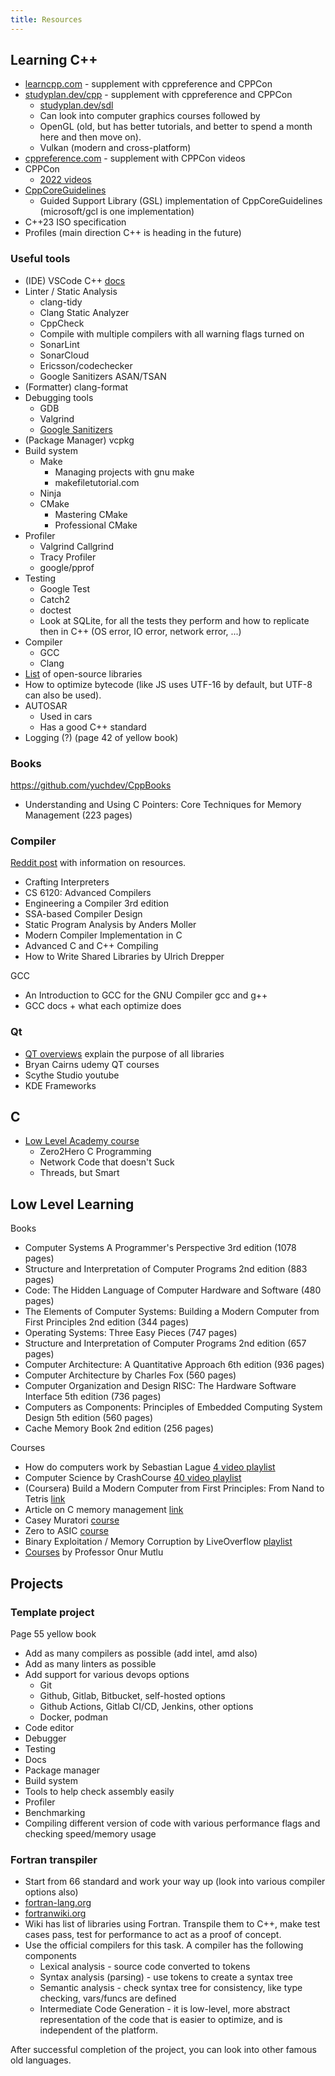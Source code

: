 ```yaml
---
title: Resources
---
```


## Learning C++

-   [learncpp.com](https://www.learncpp.com/) - supplement with cppreference and CPPCon
-   [studyplan.dev/cpp](https://www.studyplan.dev/cpp) - supplement with cppreference and CPPCon
    -   [studyplan.dev/sdl](https://www.studyplan.dev/sdl)
    -   Can look into computer graphics courses followed by
    -   OpenGL (old, but has better tutorials, and better to spend a month here and then move on).
    -   Vulkan (modern and cross-platform)
-   [cppreference.com](https://en.cppreference.com/w/) - supplement with CPPCon videos
-   CPPCon
    -   [2022 videos](https://www.youtube.com/playlist?list=PLHTh1InhhwT7gQEuYznhhvAYTel0qzl72)
-   [CppCoreGuidelines](https://github.com/isocpp/CppCoreGuidelines)
    - Guided Support Library (GSL) implementation of CppCoreGuidelines (microsoft/gcl is one implementation)
-   C++23 ISO specification
- Profiles (main direction C++ is heading in the future)

### Useful tools

-   (IDE) VSCode C++ [docs](https://code.visualstudio.com/docs/languages/cpp1)
-   Linter / Static Analysis
    -   clang-tidy
    -   Clang Static Analyzer
    -   CppCheck
    -   Compile with multiple compilers with all warning flags turned on
    -   SonarLint
    -   SonarCloud
    -   Ericsson/codechecker
    -   Google Sanitizers ASAN/TSAN
-   (Formatter) clang-format
-   Debugging tools
    -   GDB
    -   Valgrind
    -   [Google Sanitizers](https://github.com/google/sanitizers?tab=readme-ov-file)
-   (Package Manager) vcpkg
-   Build system
    -   Make
        -   Managing projects with gnu make
        -   makefiletutorial.com
    -   Ninja
    -   CMake
        -   Mastering CMake
        -   Professional CMake
-   Profiler
    -   Valgrind Callgrind
    -   Tracy Profiler
    -   google/pprof
-   Testing
    -   Google Test
    -   Catch2
    -   doctest
    -   Look at SQLite, for all the tests they perform and how to replicate then in C++ (OS error, IO error, network error, ...)
-   Compiler
    -   GCC
    -   Clang
-   [List](https://en.cppreference.com/w/cpp/links/libs) of open-source libraries
-   How to optimize bytecode (like JS uses UTF-16 by default, but UTF-8 can also be used).
-   AUTOSAR
    -   Used in cars
    -   Has a good C++ standard
-   Logging (?) (page 42 of yellow book)

### Books

https://github.com/yuchdev/CppBooks

-   Understanding and Using C Pointers: Core Techniques for Memory Management (223 pages)

### Compiler

[Reddit post](https://www.reddit.com/r/Compilers/comments/15ga21m/comment/jujd5ul/?utm_source=share&utm_medium=web3x&utm_name=web3xcss&utm_term=1&utm_content=share_button) with information on resources.

-   Crafting Interpreters
-   CS 6120: Advanced Compilers
-   Engineering a Compiler 3rd edition
-   SSA-based Compiler Design
-   Static Program Analysis by Anders Moller
-   Modern Compiler Implementation in C
-   Advanced C and C++ Compiling
-   How to Write Shared Libraries by Ulrich Drepper

GCC

-   An Introduction to GCC for the GNU Compiler gcc and g++
-   GCC docs + what each optimize does

### Qt

-   [QT overviews](https://doc.qt.io/qt-6/overviews-main.html) explain the purpose of all libraries
-   Bryan Cairns udemy QT courses
-   Scythe Studio youtube
-   KDE Frameworks

## C

-   [Low Level Academy course](https://lowlevel.academy/courses)
    -   Zero2Hero C Programming
    -   Network Code that doesn't Suck
    -   Threads, but Smart

## Low Level Learning

Books

-   Computer Systems A Programmer's Perspective 3rd edition (1078 pages)
-   Structure and Interpretation of Computer Programs 2nd edition (883 pages)
-   Code: The Hidden Language of Computer Hardware and Software (480 pages)
-   The Elements of Computer Systems: Building a Modern Computer from First Principles 2nd edition (344 pages)
-   Operating Systems: Three Easy Pieces (747 pages)
-   Structure and Interpretation of Computer Programs 2nd edition (657 pages)
-   Computer Architecture: A Quantitative Approach 6th edition (936 pages)
-   Computer Architecture by Charles Fox (560 pages)
-   Computer Organization and Design RISC: The Hardware Software Interface 5th edition (736 pages)
-   Computers as Components: Principles of Embedded Computing System Design 5th edition (560 pages)
-   Cache Memory Book 2nd edition (256 pages)

Courses

-   How do computers work by Sebastian Lague [4 video playlist](https://www.youtube.com/playlist?list=PLFt_AvWsXl0dPhqVsKt1Ni_46ARyiCGSq)
-   Computer Science by CrashCourse [40 video playlist](https://www.youtube.com/playlist?list=PL8dPuuaLjXtNlUrzyH5r6jN9ulIgZBpdo)
-   (Coursera) Build a Modern Computer from First Principles: From Nand to Tetris [link](https://www.coursera.org/learn/build-a-computer)
-   Article on C memory management [link](https://www.rfleury.com/p/untangling-lifetimes-the-arena-allocator)
-   Casey Muratori [course](https://www.computerenhance.com/p/table-of-contents)
-   Zero to ASIC [course](https://www.zerotoasiccourse.com/)
-   Binary Exploitation / Memory Corruption by LiveOverflow [playlist](https://www.youtube.com/playlist?list=PLhixgUqwRTjxglIswKp9mpkfPNfHkzyeN)
-   [Courses](https://people.inf.ethz.ch/omutlu/lecture-videos.html) by Professor Onur Mutlu

## Projects

### Template project

Page 55 yellow book

-   Add as many compilers as possible (add intel, amd also)
-   Add as many linters as possible
-   Add support for various devops options
    -   Git
    -   Github, Gitlab, Bitbucket, self-hosted options
    -   Github Actions, Gitlab CI/CD, Jenkins, other options
    -   Docker, podman
-   Code editor
-   Debugger
-   Testing
-   Docs
-   Package manager
-   Build system
-   Tools to help check assembly easily
-   Profiler
-   Benchmarking
-   Compiling different version of code with various performance flags and checking speed/memory usage

### Fortran transpiler

-   Start from 66 standard and work your way up (look into various compiler options also)
-   [fortran-lang.org](https://fortran-lang.org/)
-   [fortranwiki.org](https://fortranwiki.org/fortran/show/HomePage)
-   Wiki has list of libraries using Fortran. Transpile them to C++, make test cases pass, test for performance to act as a proof of concept.
-   Use the official compilers for this task. A compiler has the following components
    -   Lexical analysis - source code converted to tokens
    -   Syntax analysis (parsing) - use tokens to create a syntax tree
    -   Semantic analysis - check syntax tree for consistency, like type checking, vars/funcs are defined
    -   Intermediate Code Generation - it is low-level, more abstract representation of the code that is easier to optimize, and is independent of the platform.

After successful completion of the project, you can look into other famous old languages.
